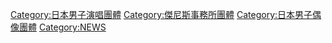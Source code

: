 {{catmore}}

{{DEFAULTSORT:Tegomasu}}
[[Category:日本男子演唱團體|Category:日本男子演唱團體]]
[[Category:傑尼斯事務所團體|Category:傑尼斯事務所團體]]
[[Category:日本男子偶像團體|Category:日本男子偶像團體]]
[[Category:NEWS|Category:NEWS]]